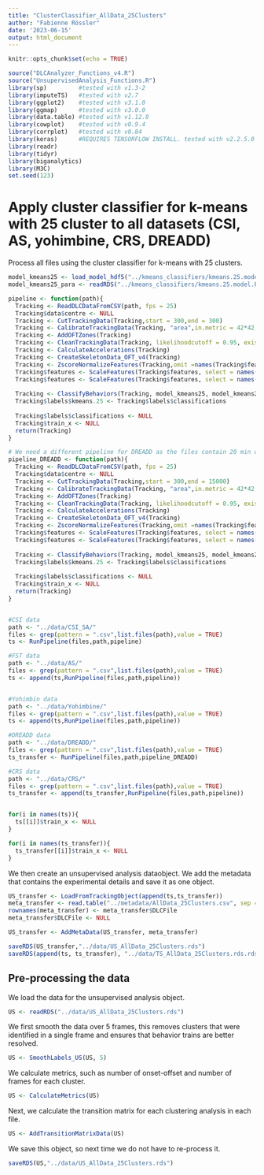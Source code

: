 ---
title: "ClusterClassifier_AllData_25Clusters"
author: "Fabienne Rössler"
date: '2023-06-15'
output: html_document
---

```{r setup, include=FALSE}
knitr::opts_chunk$set(echo = TRUE)
```

```{r, message=FALSE, warning = FALSE}
source("DLCAnalyzer_Functions_v4.R")
source("UnsupervisedAnalysis_Functions.R")
library(sp)         #tested with v1.3-2
library(imputeTS)   #tested with v2.7
library(ggplot2)    #tested with v3.1.0
library(ggmap)      #tested with v3.0.0
library(data.table) #tested with v1.12.8
library(cowplot)    #tested with v0.9.4
library(corrplot)   #tested with v0.84
library(keras)      #REQUIRES TENSORFLOW INSTALL. tested with v2.2.5.0
library(readr)
library(tidyr)
library(biganalytics)
library(M3C)
set.seed(123)
```

# Apply cluster classifier for k-means with 25 cluster to all datasets (CSI, AS, yohimbine, CRS, DREADD) 

Process all files using the cluster classifier for k-means with 25 clusters.

```{r, eval = FALSE}
model_kmeans25 <- load_model_hdf5("../kmeans_classifiers/kmeans.25.model.hdf5")
model_kmeans25_para <- readRDS("../kmeans_classifiers/kmeans.25.model.PARAMETERS.rds")

pipeline <- function(path){
  Tracking <- ReadDLCDataFromCSV(path, fps = 25)
  Tracking$data$centre <- NULL
  Tracking <- CutTrackingData(Tracking,start = 300,end = 300)
  Tracking <- CalibrateTrackingData(Tracking, "area",in.metric = 42*42, c("tr","tl","bl","br"))
  Tracking <- AddOFTZones(Tracking)
  Tracking <- CleanTrackingData(Tracking, likelihoodcutoff = 0.95, existence.pol = ScalePolygon(Tracking$zones$arena,1.3))
  Tracking <- CalculateAccelerations(Tracking)
  Tracking <- CreateSkeletonData_OFT_v4(Tracking)
  Tracking <- ZscoreNormalizeFeatures(Tracking,omit =names(Tracking$features)[c(1:23)],type = "mean")
  Tracking$features <- ScaleFeatures(Tracking$features, select = names(Tracking$features)[1:11], factor = 4)
  Tracking$features <- ScaleFeatures(Tracking$features, select = names(Tracking$features)[20:23], factor = 0.1)
  
  Tracking <- ClassifyBehaviors(Tracking, model_kmeans25, model_kmeans25_para)
  Tracking$labels$kmeans.25 <- Tracking$labels$classifications
  
  Tracking$labels$classifications <- NULL
  Tracking$train_x <- NULL
  return(Tracking)
}

# We need a different pipeline for DREADD as the files contain 20 min of recording (we only use the first 10 min)
pipeline_DREADD <- function(path){
  Tracking <- ReadDLCDataFromCSV(path, fps = 25)
  Tracking$data$centre <- NULL
  Tracking <- CutTrackingData(Tracking,start = 300,end = 15000)
  Tracking <- CalibrateTrackingData(Tracking, "area",in.metric = 42*42, c("tr","tl","bl","br"))
  Tracking <- AddOFTZones(Tracking)
  Tracking <- CleanTrackingData(Tracking, likelihoodcutoff = 0.95, existence.pol = ScalePolygon(Tracking$zones$arena,1.3))
  Tracking <- CalculateAccelerations(Tracking)
  Tracking <- CreateSkeletonData_OFT_v4(Tracking)
  Tracking <- ZscoreNormalizeFeatures(Tracking,omit =names(Tracking$features)[c(1:23)],type = "mean")
  Tracking$features <- ScaleFeatures(Tracking$features, select = names(Tracking$features)[1:11], factor = 4)
  Tracking$features <- ScaleFeatures(Tracking$features, select = names(Tracking$features)[20:23], factor = 0.1)
  
  Tracking <- ClassifyBehaviors(Tracking, model_kmeans25, model_kmeans25_para)
  Tracking$labels$kmeans.25 <- Tracking$labels$classifications
  
  Tracking$labels$classifications <- NULL
  Tracking$train_x <- NULL
  return(Tracking)
}


#CSI data
path <- "../data/CSI_SA/"
files <- grep(pattern = ".csv",list.files(path),value = TRUE)
ts <- RunPipeline(files,path,pipeline)

#FST data
path <- "../data/AS/"
files <- grep(pattern = ".csv",list.files(path),value = TRUE)
ts <- append(ts,RunPipeline(files,path,pipeline))


#Yohimbin data
path <- "../data/Yohimbine/"
files <- grep(pattern = ".csv",list.files(path),value = TRUE)
ts <- append(ts,RunPipeline(files,path,pipeline))

#DREADD data
path <- "../data/DREADD/"
files <- grep(pattern = ".csv",list.files(path),value = TRUE)
ts_transfer <- RunPipeline(files,path,pipeline_DREADD)

#CRS data
path <- "../data/CRS/"
files <- grep(pattern = ".csv",list.files(path),value = TRUE)
ts_transfer <- append(ts_transfer,RunPipeline(files,path,pipeline))


for(i in names(ts)){
  ts[[i]]$train_x <- NULL
}

for(i in names(ts_transfer)){
  ts_transfer[[i]]$train_x <- NULL
}

```

We then create an unsupervised analysis dataobject. We add the metadata that contains the experimental details and save it as one object.

```{r, eval = FALSE}
US_transfer <- LoadFromTrackingObject(append(ts,ts_transfer))
meta_transfer <- read.table("../metadata/AllData_25Clusters.csv", sep = ";", header = T)
rownames(meta_transfer) <- meta_transfer$DLCFile
meta_transfer$DLCFile <- NULL

US_transfer <- AddMetaData(US_transfer, meta_transfer)

saveRDS(US_transfer,"../data/US_AllData_25Clusters.rds")
saveRDS(append(ts, ts_transfer), "../data/TS_AllData_25Clusters.rds.rds")
```

## Pre-processing the data

We load the data for the unsupervised analysis object.

```{r}
US <- readRDS("../data/US_AllData_25Clusters.rds")
```

We first smooth the data over 5 frames, this removes clusters that were identified in a single frame and ensures that behavior trains are better resolved.

```{r, eval = FALSE}
US <- SmoothLabels_US(US, 5)
```

We calculate metrics, such as number of onset-offset and number of frames for each cluster.

```{r, eval = FALSE}
US <- CalculateMetrics(US)
```

Next, we calculate the transition matrix for each clustering analysis in each file.

```{r, eval = FALSE}
US <- AddTransitionMatrixData(US)
```

We save this object, so next time we do not have to re-process it.

```{r, eval = FALSE}
saveRDS(US,"../data/US_AllData_25Clusters.rds")
```